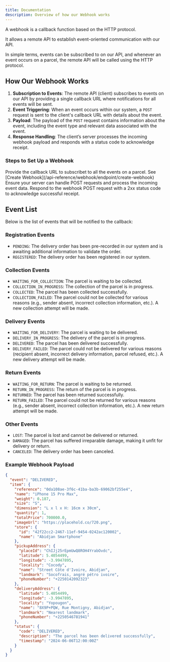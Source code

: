 ```yaml
---
title: Documentation
description: Overview of how our Webhook works
---
```


A webhook is a callback function based on the HTTP protocol.

It allows a remote API to establish event-oriented communication with our API.

In simple terms, events can be subscribed to on our API, and whenever an event occurs on a parcel, the remote API will be called using the HTTP protocol.

## How Our Webhook Works

1. **Subscription to Events**: The remote API (client) subscribes to events on our API by providing a single callback URL where notifications for all events will be sent.
2. **Event Triggering**: When an event occurs within our system, a `POST` request is sent to the client's callback URL with details about the event.
3. **Payload**: The payload of the `POST` request contains information about the event, including the event type and relevant data associated with the event.
4. **Response Handling**: The client’s server processes the incoming webhook payload and responds with a status code to acknowledge receipt.

### Steps to Set Up a Webhook

<Steps>
  <Step title="Register a Webhook">
    Provide the callback URL to subscribet to all the events on a parcel. See
    [Create Webhook](/api-reference/webhook/endpoint/create-webhook)
  </Step>
  <Step title="Handle Incoming Requests">
    Ensure your server can handle POST requests and process the incoming event
    data.
  </Step>
  <Step title="Acknowledge Receipt">
    Respond to the webhook POST request with a 2xx status code to acknowledge
    successful receipt.
  </Step>
</Steps>

## Event List

Below is the list of events that will be notified to the callback:

### Registration Events

- `PENDING`: The delivery order has been pre-recorded in our system and is awaiting additional information to validate the order.
- `REGISTERED`: The delivery order has been registered in our system.

### Collection Events

- `WAITING_FOR_COLLECTION`: The parcel is waiting to be collected.
- `COLLECTION_IN_PROGRESS`: The collection of the parcel is in progress.
- `COLLECTED`: The parcel has been collected successfully.
- `COLLECTION_FAILED`: The parcel could not be collected for various reasons (e.g., sender absent, incorrect collection information, etc.). A new collection attempt will be made.

### Delivery Events

- `WAITING_FOR_DELIVERY`: The parcel is waiting to be delivered.
- `DELIVERY_IN_PROGRESS`: The delivery of the parcel is in progress.
- `DELIVERED`: The parcel has been delivered successfully.
- `DELIVERY_FAILED`: The parcel could not be delivered for various reasons (recipient absent, incorrect delivery information, parcel refused, etc.). A new delivery attempt will be made.

### Return Events

- `WAITING_FOR_RETURN`: The parcel is waiting to be returned.
- `RETURN_IN_PROGRESS`: The return of the parcel is in progress.
- `RETURNED`: The parcel has been returned successfully.
- `RETURN_FAILED`: The parcel could not be returned for various reasons (e.g., sender absent, incorrect collection information, etc.). A new return attempt will be made.

### Other Events

- `LOST`: The parcel is lost and cannot be delivered or returned.
- `DAMAGED`: The parcel has suffered irreparable damage, making it unfit for delivery or return.
- `CANCELED`: The delivery order has been canceled.

### Example Webhook Payload

```json
{
  "event": "DELIVERED",
  "item": {
    "reference": "0da108ae-3f6c-41ba-ba3b-69062bf255e4",
    "name": "iPhone 15 Pro Max",
    "weight": 0.187,
    "size": "S",
    "dimension": "L x l x H: 16cm x 30cm",
    "quantity": 1,
    "totalPrice": 700000.0,
    "imageUrl": "https://placehold.co/720.png",
    "store": {
      "id": "42f22cc2-2467-11ef-9454-0242ac120002",
      "name": "Abidjan Smartphone"
    },
    "pickupAddress": {
      "placeId": "ChIJj25rEpmUwQ8ROH4YrabOvdc",
      "latitude": 5.4054499,
      "longitude": -3.9947895,
      "locality": "Cocody",
      "name": "Street Côte d'Ivoire, Abidjan",
      "landmark": "Socofrais, angré pétro ivoire",
      "phoneNumber": "+2250142092323"
    },
    "deliveryAddress": {
      "latitude": 5.4054499,
      "longitude": -3.9947895,
      "locality": "Yopougon",
      "name": "8X9P+PQW, Rue Montigny, Abidjan",
      "landmark": "Nearest landmark",
      "phoneNumber": "+2250546781941"
    },
    "status": {
      "code": "DELIVERED",
      "description": "The parcel has been delivered successfully",
      "timestamp": "2024-06-06T12:00:00Z"
    }
  }
}
```
